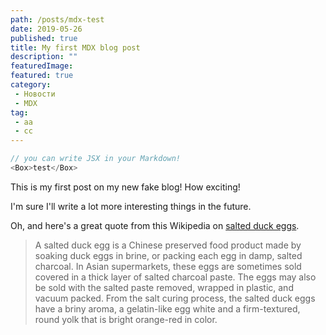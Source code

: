 ```yaml
---
path: /posts/mdx-test
date: 2019-05-26
published: true
title: My first MDX blog post
description: ""
featuredImage: 
featured: true
category:
 - Новости
 - MDX
tag:
 - aa
 - cc
---
```

<Spinner />

```js
// you can write JSX in your Markdown!
<Box>test</Box>
```


This is my first post on my new fake blog! How exciting!

I'm sure I'll write a lot more interesting things in the future.

Oh, and here's a great quote from this Wikipedia on
[salted duck eggs](https://en.wikipedia.org/wiki/Salted_duck_egg).

> A salted duck egg is a Chinese preserved food product made by soaking duck
> eggs in brine, or packing each egg in damp, salted charcoal. In Asian
> supermarkets, these eggs are sometimes sold covered in a thick layer of salted
> charcoal paste. The eggs may also be sold with the salted paste removed,
> wrapped in plastic, and vacuum packed. From the salt curing process, the
> salted duck eggs have a briny aroma, a gelatin-like egg white and a
> firm-textured, round yolk that is bright orange-red in color.
